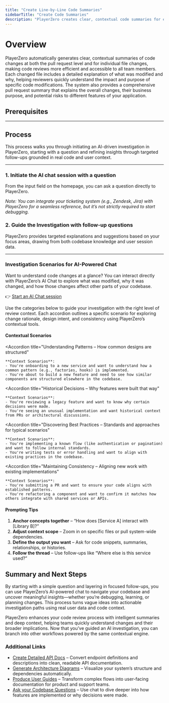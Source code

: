 ```yaml
---
title: "Create Line-by-Line Code Summaries"
sidebarTitle: "Create Code Summaries"
description: "PlayerZero creates clear, contextual code summaries for each change, helping teams understand what changed, why it matters, and how it impacts the system."
---
```



# Overview

PlayerZero automatically generates clear, contextual summaries of code changes at both the pull request level and for individual file changes, making code reviews more efficient and accessible to all team members. Each changed file includes a detailed explanation of what was modified and why, helping reviewers quickly understand the impact and purpose of specific code modifications. The system also provides a comprehensive pull request summary that explains the overall changes, their business purpose, and potential risks to different features of your application.

## **Prerequisites**

<SourceControlManagement/>

---

## **Process**

This process walks you through initiating an AI-driven investigation in PlayerZero, starting with a question and refining insights through targeted follow-ups grounded in real code and user context.

---

### 1. **Initiate the AI chat session with a question**

From the input field on the homepage, you can ask a question directly to PlayerZero.

*Note: You can integrate your ticketing system (e.g., Zendesk, Jira) with PlayerZero for a seamless reference, but it’s not strictly required to start debugging.*

### 2. **Guide the Investigation with follow-up questions**

PlayerZero provides targeted explanations and suggestions based on your focus areas, drawing from both codebase knowledge and user session data.

---

### Investigation Scenarios for AI-Powered Chat

Want to understand code changes at a glance? You can interact directly with PlayerZero’s AI Chat to explore what was modified, why it was changed, and how those changes affect other parts of your codebase.

👉 [Start an AI Chat session](https://app.playerzero.ai/chat)

Use the categories below to guide your investigation with the right level of review context. Each accordion outlines a specific scenario for exploring change rationale, design intent, and consistency using PlayerZero’s contextual tools.

#### **Contextual Scenarios**

<AccordionGroup>

  <Accordion 
    title="Understanding Patterns – How common designs are structured"
  >
    **Context Scenarios**:
    - You're onboarding to a new service and want to understand how a common pattern (e.g., factories, hooks) is implemented.
    - You're about to build a new feature and need to see how similar components are structured elsewhere in the codebase.
  </Accordion>

  <Accordion 
    title="Historical Decisions – Why features were built that way"
  >
    **Context Scenarios**:
    - You're reviewing a legacy feature and want to know why certain decisions were made.
    - You're seeing an unusual implementation and want historical context from PRs or architectural discussions.
  </Accordion>

  <Accordion 
    title="Discovering Best Practices – Standards and approaches for typical scenarios"
  >
    **Context Scenarios**:
    - You're implementing a known flow (like authentication or pagination) and want to follow internal standards.
    - You're writing tests or error handling and want to align with existing practices in the codebase.
  </Accordion>

  <Accordion 
    title="Maintaining Consistency – Aligning new work with existing implementations"
  >
    **Context Scenarios**:
    - You're submitting a PR and want to ensure your code aligns with established patterns.
    - You're refactoring a component and want to confirm it matches how others integrate with shared services or APIs.
  </Accordion>

</AccordionGroup>

#### **Prompting Tips**

1. **Anchor concepts together** – “How does [Service A] interact with [Library B]?”
2. **Adjust context scope** – Zoom in on specific files or pull system-wide dependencies.
3. **Define the output you want** – Ask for code snippets, summaries, relationships, or histories.
4. **Follow the thread** – Use follow-ups like “Where else is this service used?” 

## Summary and Next Steps

By starting with a simple question and layering in focused follow-ups, you can use PlayerZero’s AI-powered chat to navigate your codebase and uncover meaningful insights—whether you’re debugging, learning, or planning changes. This process turns vague ideas into actionable investigation paths using real user data and code context.

PlayerZero enhances your code review process with intelligent summaries and deep context, helping teams quickly understand changes and their broader implications. Now that you’ve guided an AI investigation, you can branch into other workflows powered by the same contextual engine.

### Additional Links

- [Create Detailed API Docs](/use-cases/create-documentation/create-documentation-UC2) – Convert endpoint definitions and descriptions into clean, readable API documentation.
- [Generate Architecture Diagrams](/use-cases/create-documentation/create-documentation-UC1) – Visualize your system’s structure and dependencies automatically.
- [Produce User Guides](/use-cases/create-documentation/create-documentation-UC3) – Transform complex flows into user-facing documentation for product and support teams.
- [Ask your Codebase Questions](/use-cases/retrieve-insights-from-code/retrieve-insights-from-code-UC1) – Use chat to dive deeper into how features are implemented or why decisions were made.

